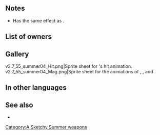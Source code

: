 {{Weapon Infobox
|tagid=SID_南国のジュース
|weaponType=Blue Tome
|weaponName={{PAGENAME}}
|might=8
|range=2
|effect=If unit's HP ≤ 75% and unit initiates combat, unit can make a follow-up attack before foe can counterattack.
|cost=200
|exclusive=0
|statModifiers=0,8,0,0,0
|SE=se_effect_tropicaljuice.flac
|next=Juicy Wave+
|promotionRarity=5
|promotionTier=1
|required=Elthunder;Ellight
|properties=
}}
==Notes==
* Has the same effect as {{St|Desperation 3}}.
{{Follow-up before counterattack}}

==List of owners==
{{Skill Hero List}}
==Gallery==
<gallery>
v2.7_55_summer04_Hit.png|Sprite sheet for {{PAGENAME}}'s hit animation.
v2.7_55_summer04_Mag.png|Sprite sheet for the animations of {{PAGENAME}}, {{St|Summer's Breath}}, and {{St|Reese's Tome}}.
</gallery>

==In other languages==
{{OtherLanguages
|japanese=南国のジュース
|german=Saftige Welle
|spanishEU=Ola de zumo
|spanishLA=Ola de jugo
|french=Jus tropical
|italian=Onda succosa
|chineseTW=南國果汁
|portuguese=Onda suculenta
}}

==See also==
*
{{Weapons Navbox}}
[[Category:A Sketchy Summer weapons]]